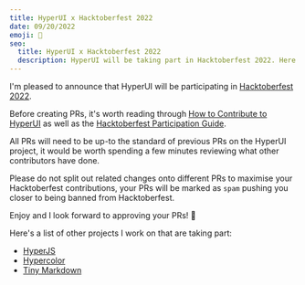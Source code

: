 ```yaml
---
title: HyperUI x Hacktoberfest 2022
date: 09/20/2022
emoji: 🎃
seo:
  title: HyperUI x Hacktoberfest 2022
  description: HyperUI will be taking part in Hacktoberfest 2022. Here some handy links and notes to look at before starting.
---
```


I'm pleased to announce that HyperUI will be participating in [Hacktoberfest 2022](https://hacktoberfest.com).

Before creating PRs, it's worth reading through [How to Contribute to HyperUI](/blog/how-to-contribute) as well as the [Hacktoberfest Participation Guide](https://hacktoberfest.com/participation/).

All PRs will need to be up-to the standard of previous PRs on the HyperUI project, it would be worth spending a few minutes reviewing what other contributors have done.

Please do not split out related changes onto different PRs to maximise your Hacktoberfest contributions, your PRs will be marked as `spam` pushing you closer to being banned from Hacktoberfest.

Enjoy and I look forward to approving your PRs! 🎃

Here's a list of other projects I work on that are taking part:

- [HyperJS](https://github.com/markmead/hyperjs)
- [Hypercolor](https://github.com/jordihales/hypercolor)
- [Tiny Markdown](https://github.com/markmead/tiny-markdown)
